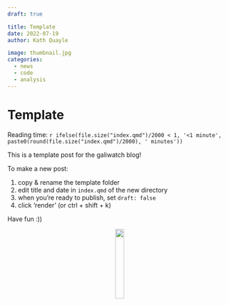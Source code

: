 ```yaml
---
draft: true

title: Template
date: 2022-07-19
author: Kath Quayle

image: thumbnail.jpg
categories:
  - news
  - code
  - analysis
---
```


# Template

Reading time: `r ifelse(file.size("index.qmd")/2000 < 1, '<1 minute', paste0(round(file.size("index.qmd")/2000), ' minutes'))`

This is a template post for the galiwatch blog!

To make a new post: 

1.  copy & rename the template folder
2.  edit title and date in `index.qmd` of the new directory
3.  when you're ready to publish, set `draft: false`
4.  click 'render' (or ctrl + shift + k)

Have fun :))

<center>
![](thumbnail.jpg){width='20%'}
</center>

